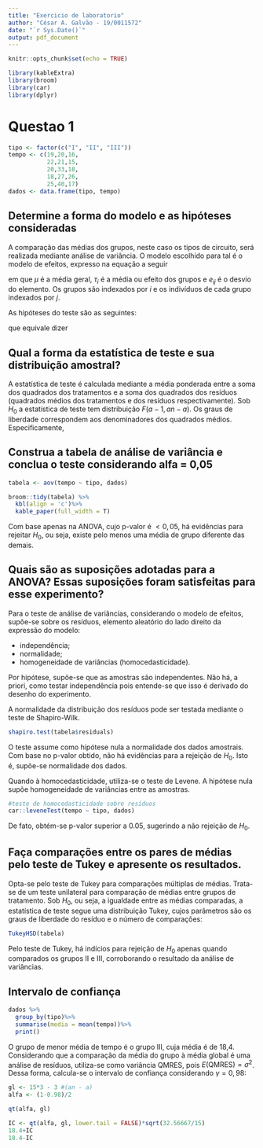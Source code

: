 ```yaml
---
title: "Exercicio de laboratorio"
author: "César A. Galvão - 19/0011572"
date: "`r Sys.Date()`"
output: pdf_document
---
```


```r
knitr::opts_chunk$set(echo = TRUE)

library(kableExtra)
library(broom)
library(car)
library(dplyr)
```

# Questao 1

```r
tipo <- factor(c("I", "II", "III"))
tempo <- c(19,20,16,
           22,21,15,
           20,33,18,
           18,27,26,
           25,40,17)
dados <- data.frame(tipo, tempo)
```

## Determine a forma do modelo e as hipóteses consideradas

A comparação das médias dos grupos, neste caso os tipos de circuito, será realizada mediante análise de variância. O modelo escolhido para tal é o modelo de efeitos, expresso na equação a seguir

\begin{equation}
  y_{ij} = \mu + \tau_i + e_{ij}, \quad i = 1, 2,..., a; \quad j = 1, 2,..., n 
\end{equation}

em que $\mu$ é a média geral, $\tau_i$ é a média ou efeito dos grupos e $e_{ij}$ é o desvio do elemento. Os grupos são indexados por $i$ e os indivíduos de cada grupo indexados por $j$.

As hipóteses do teste são as seguintes:
\begin{align}
  \begin{cases}
    H_0: \tau_1 = ... = \tau_a = 0, \quad \text{(O efeito de tratamento é nulo)}\\
    H_1: \exists \tau_i \neq 0
  \end{cases}
\end{align}

que equivale dizer

\begin{align}
  \begin{cases}
    H_0: \mu_1 = ... = \mu_a\\
    H_1: \exists \mu_i \neq \mu_j, \, i \neq j.
  \end{cases}
\end{align}

## Qual a forma da estatística de teste e sua distribuição amostral?

A estatística de teste é calculada mediante a média ponderada entre a soma dos quadrados dos tratamentos e a soma dos quadrados dos resíduos (quadrados médios dos tratamentos e dos resíduos respectivamente). Sob $H_0$ a estatística de teste tem distribuição $F(a-1, an-a)$. Os graus de liberdade correspondem aos denominadores dos quadrados médios. Especificamente,

\begin{align}
  \frac{\frac{\text{SQTRAT}}{a-1}}{\frac{\text{SQRES}}{an-a}} = \frac{\text{QMTRAT}}{\text{QMRES}} \sim F(a-1, an-a)
\end{align}

## Construa a tabela de análise de variância e conclua o teste considerando alfa = 0,05

```r
tabela <- aov(tempo ~ tipo, dados)

broom::tidy(tabela) %>%
  kbl(align = 'c')%>%
  kable_paper(full_width = T)
```

Com base apenas na ANOVA, cujo p-valor é $< 0,05$, há evidências para rejeitar $H_0$, ou seja, existe pelo menos uma média de grupo diferente das demais.

## Quais são as suposições adotadas para a ANOVA? Essas suposições foram satisfeitas para esse experimento?

Para o teste de análise de variâncias, considerando o modelo de efeitos, supõe-se sobre os resíduos, elemento aleatório do lado direito da expressão do modelo:

* independência;
* normalidade;
* homogeneidade de variâncias (homocedasticidade).

Por hipótese, supõe-se que as amostras são independentes. Não há, a priori, como testar independência pois entende-se que isso é derivado do desenho do experimento.

A normalidade da distribuição dos resíduos pode ser testada mediante o teste de Shapiro-Wilk.

```r
shapiro.test(tabela$residuals)
```
O teste assume como hipótese nula a normalidade dos dados amostrais. Com base no p-valor obtido, não há evidências para a rejeição de $H_0$. Isto é, supõe-se normalidade dos dados.

Quando à homocedasticidade, utiliza-se o teste de Levene. A hipótese nula supõe homogeneidade de variâncias entre as amostras.

```r
#teste de homocedasticidade sobre resíduos
car::leveneTest(tempo ~ tipo, dados)
```

De fato, obtém-se p-valor superior a 0.05, sugerindo a não rejeição de $H_0$.
  
## Faça comparações entre os pares de médias pelo teste de Tukey e apresente os resultados.

Opta-se pelo teste de Tukey para comparações múltiplas de médias. Trata-se de um teste unilateral para comparação de médias entre grupos de tratamento. Sob $H_0$, ou seja, a igualdade entre as médias comparadas, a estatística de teste segue uma distribuição Tukey, cujos parâmetros são os graus de liberdade do resíduo e o número de comparações:

\begin{align}
  \frac{|\bar{y}_i. - \bar{y}_j.|}{\sqrt{\frac{\text{QMRES}}{n}}} \stackrel{H_0}{\sim} \text{Tukey} \left( gl. res., n^o comp. \right)
\end{align}

```r
TukeyHSD(tabela)
```

Pelo teste de Tukey, há indícios para rejeição de $H_0$ apenas quando comparados os grupos II e III, corroborando o resultado da análise de variâncias.

## Intervalo de confiança

```r
dados %>%
  group_by(tipo)%>%
  summarise(media = mean(tempo))%>%
  print()
```

O grupo de menor média de tempo é o grupo III, cuja média é de 18,4. Considerando que a comparação da média do grupo à média global é uma análise de resíduos, utiliza-se como variância QMRES, pois $E\left(\text{QMRES}\right) = \sigma^2$. Dessa forma, calcula-se o intervalo de confiança considerando $\gamma = 0,98$:

```r
gl <- 15*3 - 3 #(an - a)
alfa <- (1-0.98)/2

qt(alfa, gl)

IC <- qt(alfa, gl, lower.tail = FALSE)*sqrt(32.56667/15)
18.4+IC
18.4-IC

```


\begin{align}
  IC\left( \bar{y}_i.; \gamma \right) &= \bar{y}_i. \pm t_{(an-a, 1-\alpha/2)} \cdot \sqrt{\frac{\text{QMRES}}{n}}\\
 IC\left( \bar{y}_3.; 0,98 \right) &= 18,4 \pm 2,41847 \cdot \sqrt{\frac{\text{32,56667}}{15}}\\
  &= 18,4 \pm 3,56\\
  &= \left[ 14,83 ; 21,96 \right]
\end{align}

